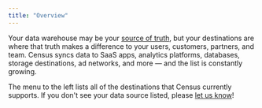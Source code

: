 ```yaml
---
title: "Overview"
---
```


Your data warehouse may be your [source of truth](/sources/overview), but your destinations are where that truth makes a difference to your users, customers, partners, and team. Census syncs data to SaaS apps, analytics platforms, databases, storage destinations, ad networks, and more — and the list is constantly growing.

The menu to the left lists all of the destinations that Census currently supports. If you don't see your data source listed, please [let us know](mailto:support@getcensus.com)!